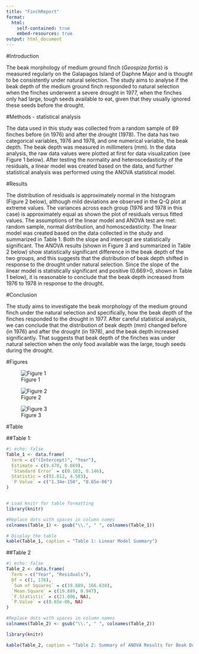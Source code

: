 ```yaml
---
title: "FinchReport"
format:
  html:
    self-contained: true
    embed-resources: true
output: html_document
---
```


#Introduction

The beak morphology of medium ground finch (*Geospiza fortis*) is measured regularly on the Galapagos Island of Daphne Major and is thought to be consistently under natural selection. The study aims to analyse if the beak depth of the medium ground finch responded to natural selection when the finches underwent a severe drought in 1977, when the finches only had large, tough seeds available to eat, given that they usually ignored these seeds before the drought.

#Methods - statistical analysis

The data used in this study was collected from a random sample of 89 finches before (in 1976) and after the drought (1978). The data has two categorical variables, 1976 and 1978, and one numerical variable, the beak depth. The beak depth was measured in millimeters (mm). In the data analysis, the raw data values were plotted at first for data visualization (see Figure 1 below). After testing the normality and heteroscedasticity of the residuals, a linear model was created based on the data, and further statistical analysis was performed using the ANOVA statistical model.

#Results

The distribution of residuals is approximately normal in the histogram (Figure 2 below), although mild deviations are observed in the Q-Q plot at extreme values. The variances across each group (1976 and 1978 in this case) is approximately equal as shown the plot of residuals versus fitted values. The assumptions of the linear model and ANOVA test are met: random sample, normal distribution, and homoscedasticity. The linear model was created based on the data collected in the study and summarized in Table 1. Both the slope and intercept are statistically significant. The ANOVA results (shown in Figure 3 and summarized in Table 2 below) show statistically significant difference in the beak depth of the two groups, and this suggests that the distribution of beak depth shifted in response to the drought under natural selection. Since the slope of the linear model is statistically significant and positive (0.669>0, shown in Table 1 below), it is reasonable to conclude that the beak depth increased from 1976 to 1978 in response to the drought.

#Conclusion

The study aims to investigate the beak morphology of the medium ground finch under the natural selection and specifically, how the beak depth of the finches responded to the drought in 1977. After careful statistical analysis, we can conclude that the distribution of beak depth (mm) changed before (in 1976) and after the drought (in 1978), and the beak depth increased significantly. That suggests that beak depth of the finches was under natural selection when the only food available was the large, tough seeds during the drought.

#Figures

![Figure 1](Figure_1.png)

![Figure 2](Figure_2.png)

![Figure 3](Figure_3.png)






#Table

##Table 1:
```r
#| echo: false
Table_1 <- data.frame(
  term = c("(Intercept)", "Year"),
  Estimate = c(9.470, 0.669),
  `Standard Error` = c(0.103, 0.146),
  Statistic = c(91.812, 4.583),
  `P Value` = c("1.34e-150", "8.65e-06")
)


# Load knitr for table formatting
library(knitr)

#Replace dots with spaces in column names
colnames(Table_1) <- gsub("\\.", " ", colnames(Table_1))

# Display the table
kable(Table_1, caption = "Table 1: Linear Model Summary")
```





##Table 2
```r
#| echo: false
Table_2 <- data.frame(
  Term = c("Year", "Residuals"),
  Df = c(1, 176),
  `Sum of Squares` = c(19.889, 166.638),
  `Mean.Square` = c(19.889, 0.947),
  `F.Statistic` = c(21.006, NA),
  `P.Value` = c(8.65e-06, NA)
)

#Replace dots with spaces in column names
colnames(Table_2) <- gsub("\\.", " ", colnames(Table_2))

library(knitr)

kable(Table_2, caption = "Table 2: Summary of ANOVA Results for Beak Depth")
```